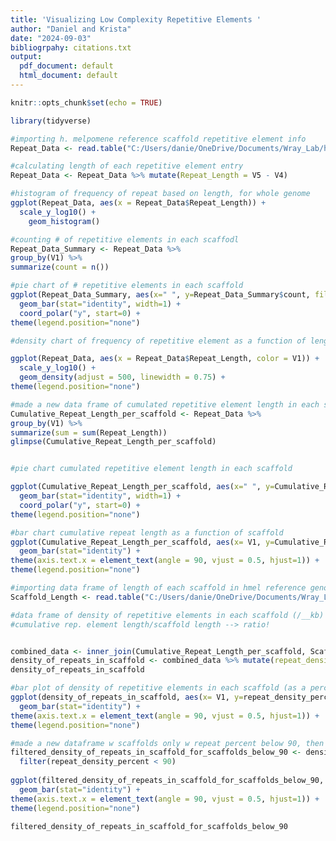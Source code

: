 ```yaml
---
title: 'Visualizing Low Complexity Repetitive Elements '
author: "Daniel and Krista"
date: "2024-09-03"
bibliogrpahy: citations.txt
output:
  pdf_document: default
  html_document: default
---
```


```r
knitr::opts_chunk$set(echo = TRUE)

```

```r
library(tidyverse)
```

```r
#importing h. melpomene reference scaffold repetitive element info 
Repeat_Data <- read.table("C:/Users/danie/OneDrive/Documents/Wray_Lab/hmr.p_ctg.fa.out.gff", header=FALSE)

```

```r
#calculating length of each repetitive element entry 
Repeat_Data <- Repeat_Data %>% mutate(Repeat_Length = V5 - V4)
```


```r
#histogram of frequency of repeat based on length, for whole genome 
ggplot(Repeat_Data, aes(x = Repeat_Data$Repeat_Length)) + 
  scale_y_log10() +
	geom_histogram() 
```

```r
#counting # of repetitive elements in each scaffodl 
Repeat_Data_Summary <- Repeat_Data %>% 
group_by(V1) %>% 
summarize(count = n()) 


```

```r
#pie chart of # repetitive elements in each scaffold 
ggplot(Repeat_Data_Summary, aes(x=" ", y=Repeat_Data_Summary$count, fill=Repeat_Data_Summary$V1)) +
  geom_bar(stat="identity", width=1) +
  coord_polar("y", start=0) +
theme(legend.position="none")
```

```r
#density chart of frequency of repetitive element as a function of length 

ggplot(Repeat_Data, aes(x = Repeat_Data$Repeat_Length, color = V1)) +
  scale_y_log10() +
  geom_density(adjust = 500, linewidth = 0.75) +
theme(legend.position="none")


```


```r
#made a new data frame of cumulated repetitive element length in each scaffold 
Cumulative_Repeat_Length_per_scaffold <- Repeat_Data %>% 
group_by(V1) %>% 
summarize(sum = sum(Repeat_Length)) 
glimpse(Cumulative_Repeat_Length_per_scaffold)

```

```r
```


```r
#pie chart cumulated repetitive element length in each scaffold 

ggplot(Cumulative_Repeat_Length_per_scaffold, aes(x=" ", y=Cumulative_Repeat_Length_per_scaffold$sum, fill=Cumulative_Repeat_Length_per_scaffold$V1)) +
  geom_bar(stat="identity", width=1) +
  coord_polar("y", start=0) +
theme(legend.position="none")
```


```r
#bar chart cumulative repeat length as a function of scaffold 
ggplot(Cumulative_Repeat_Length_per_scaffold, aes(x= V1, y=Cumulative_Repeat_Length_per_scaffold$sum, fill=Cumulative_Repeat_Length_per_scaffold$V1)) +
  geom_bar(stat="identity") +
theme(axis.text.x = element_text(angle = 90, vjust = 0.5, hjust=1)) +
theme(legend.position="none")

```
```r
#importing data frame of length of each scaffold in hmel reference genome 
Scaffold_Length <- read.table("C:/Users/danie/OneDrive/Documents/Wray_Lab/hmr_scaff_length.txt", header=FALSE)
```

```r
#data frame of density of repetitive elements in each scaffold (/__kb)
#cumulative rep. element length/scaffold length --> ratio!


combined_data <- inner_join(Cumulative_Repeat_Length_per_scaffold, Scaffold_Length, by = "V1") 
density_of_repeats_in_scaffold <- combined_data %>% mutate(repeat_density_percent = (sum/V2)*100)
density_of_repeats_in_scaffold 
```


```r
#bar plot of density of repetitive elements in each scaffold (as a percent)
ggplot(density_of_repeats_in_scaffold, aes(x= V1, y=repeat_density_percent, fill=V1)) +
  geom_bar(stat="identity") +
theme(axis.text.x = element_text(angle = 90, vjust = 0.5, hjust=1)) +
theme(legend.position="none")

```
```r
#made a new dataframe w scaffolds only w repeat percent below 90, then plotting it 
filtered_density_of_repeats_in_scaffold_for_scaffolds_below_90 <- density_of_repeats_in_scaffold |>
  filter(repeat_density_percent < 90)
  
ggplot(filtered_density_of_repeats_in_scaffold_for_scaffolds_below_90, aes(x= V1, y=repeat_density_percent, fill=V1)) +
  geom_bar(stat="identity") +
theme(axis.text.x = element_text(angle = 90, vjust = 0.5, hjust=1)) +
theme(legend.position="none")

filtered_density_of_repeats_in_scaffold_for_scaffolds_below_90
```



